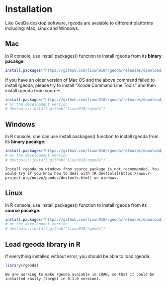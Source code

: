 # Installation {#intro}

Like GeoDa desktop software, rgeoda are avaiable to different platforms including: Mac, Linux and Windows. 


## Mac

In R console, use install.packages() function to install rgeoda from its **binary pacakge**: 

```r
install.packages("https://github.com/lixun910/rgeoda/releases/download/0.0.3/rgeoda_0.0.3.tgz", repo=NULL)
```

If you have an older version of Mac OS and the above command failed to install rgeoda, please try to install "Xcode Command Line Tools" and then install rgeoda from source:
```r
install.packages("https://github.com/lixun910/rgeoda/releases/download/0.0.3/rgeoda_0.0.3.tar.gz")
# or the development version
# devtools::install_github("lixun910/rgeoda")
```

## Windows

In R console, one can use install.packages() function to install rgeoda from its **binary pacakge**: 

```r
install.packages("https://github.com/lixun910/rgeoda/releases/download/0.0.3/rgeoda_0.0.3.zip")
# or the development version
# devtools::install_github("lixun910/rgeoda")
```

```block
Install rgeoda on windows from source package is not recommended. You would try if you know how to deal with [R devtools](https://www.r-project.org/nosvn/pandoc/devtools.html) on windows.
```

## Linux

In R console, use install.packages() function to install rgeoda from its **source pacakge**: 

```r
install.packages("https://github.com/lixun910/rgeoda/releases/download/0.0.3/rgeoda_0.0.3.tar.gz")
# or the development version
# devtools::install_github("lixun910/rgeoda")
```


## Load rgeoda library in R

If everything installed without error, you should be able to load rgeoda:


```r
library(rgeoda)
```

```block
We are working to make rgeoda avaiable in CRAN, so that it could be installed easily (target in 0.1.0 version).
```
